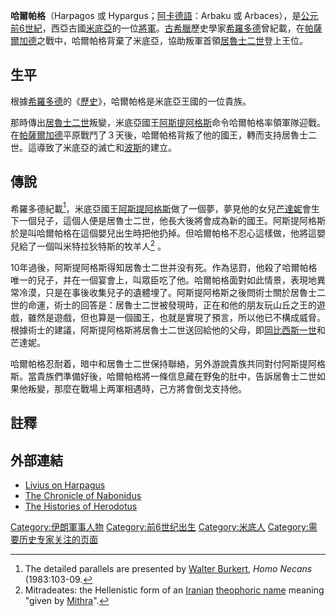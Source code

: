 {{expert|time=2009-08-16T16:45:13+00:00|subject=历史}}
'''哈爾帕格'''（Harpagos 或 Hypargus；[[阿卡德語|阿卡德語]]：Arbaku 或 Arbaces），是[[公元前6世紀|公元前6世紀]]，西亞古國[[米底亞|米底亞]]的一位[[將軍|將軍]]。[[古希臘|古希臘]]歷史學家[[希羅多德|希羅多德]]曾紀載，在[[帕薩爾加德|帕薩爾加德]]之戰中，哈爾帕格背棄了米底亞，協助叛軍首領[[居魯士二世|居魯士二世]]登上王位。

==生平==
根據[[希羅多德|希羅多德]]的《[[歷史_(希羅多德)|歷史]]》，哈爾帕格是米底亞王國的一位貴族。

那時傳出[[居魯士二世|居魯士二世]]叛變，米底亞國王[[阿斯提阿格斯|阿斯提阿格斯]]命令哈爾帕格率領軍隊迎戰。在[[帕薩爾加德|帕薩爾加德]]平原戰鬥了３天後，哈爾帕格背叛了他的國王，轉而支持居魯士二世。這導致了米底亞的滅亡和[[波斯|波斯]]的建立。

==傳說==
希羅多德紀載<ref>The detailed parallels are presented by [[Walter_Burkert|Walter Burkert]], ''Homo Necans'' (1983:103-09.</ref>，米底亞國王[[阿斯提阿格斯|阿斯提阿格斯]]做了一個夢，夢見他的女兒[[芒達妮|芒達妮]]會生下一個兒子，這個人便是居魯士二世，他長大後將會成為新的國王。阿斯提阿格斯於是叫哈爾帕格在這個嬰兒出生時把他扔掉。但哈爾帕格不忍心這樣做，他將這嬰兒給了一個叫米特拉狄特斯的牧羊人<ref>Mitradeates: the Hellenistic form of an [[Iranian_languages|Iranian]] [[theophoric_name|theophoric name]] meaning "given by [[Mithra|Mithra]]".</ref> 。

10年過後，阿斯提阿格斯得知居魯士二世并没有死。作為惩罸，他殺了哈爾帕格唯一的兒子，并在一個宴會上，叫眾臣吃了他。哈爾帕格面對如此情景，表現地異常冷漠，只是在事後收集兒子的遺體埋了。阿斯提阿格斯之後問術士關於居魯士二世的命運，術士的回答是：居魯士二世被發現時，正在和他的朋友玩山丘之王的遊戲，雖然是遊戲，但也算是一個國王，也就是實現了預言，所以他已不構成威脅。根據術士的建議，阿斯提阿格斯將居魯士二世送回給他的父母，即[[岡比西斯一世|岡比西斯一世]]和芒達妮。

哈爾帕格忍耐着，暗中和居魯士二世保持聯絡，另外游說貴族共同對付阿斯提阿格斯。當貴族們準備好後，哈爾帕格將一條信息藏在野兔的肚中，告訴居魯士二世如果他叛變，那麼在戰場上两軍相遇時，己方將會倒戈支持他。

==註釋==
{{reflist}}

==外部連結==
*[https://web.archive.org/web/20051103080139/http://www.livius.org/ha-hd/harpagus/harpagus.html Livius on Harpagus]
*[http://www.livius.org/ct-cz/cyrus_I/babylon02.html The Chronicle of Nabonidus]{{Wayback|url=http://www.livius.org/ct-cz/cyrus_I/babylon02.html |date=20161208034752 }}
*[http://www.piney.com/Heredotus1.html The Histories of Herodotus]{{Wayback|url=http://www.piney.com/Heredotus1.html |date=20090603104824 }}

[[Category:伊朗軍事人物|Category:伊朗軍事人物]]
[[Category:前6世纪出生|Category:前6世纪出生]]
[[Category:米底人|Category:米底人]]
[[Category:需要历史专家关注的页面|Category:需要历史专家关注的页面]]